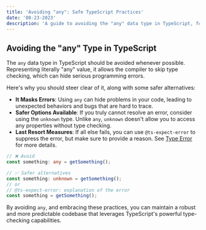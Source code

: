 ```yaml
---
title: 'Avoiding "any": Safe TypeScript Practices'
date: '08-23-2023'
description: 'A guide to avoiding the "any" data type in TypeScript, focusing on safer alternatives and best practices.'
---
```


## Avoiding the "any" Type in TypeScript

The `any` data type in TypeScript should be avoided whenever possible. Representing literally "any" value, it allows the compiler to skip type checking, which can hide serious programming errors.

Here's why you should steer clear of it, along with some safer alternatives:

- **It Masks Errors**: Using `any` can hide problems in your code, leading to unexpected behaviors and bugs that are hard to trace.
- **Safer Options Available**: If you truly cannot resolve an error, consider using the `unknown` type. Unlike `any`, `unknown` doesn't allow you to access any properties without type checking.
- **Last Resort Measures**: If all else fails, you can use `@ts-expect-error` to suppress the error, but make sure to provide a reason. See [Type Error](#type-error) for more details.

```ts
// ❌ Avoid
const something: any = getSomething();

// ✅ Safer alternatives
const something: unknown = getSomething();
// or
// @ts-expect-error: explanation of the error
const something = getSomething();
```

By avoiding `any`, and embracing these practices, you can maintain a robust and more predictable codebase that leverages TypeScript's powerful type-checking capabilities.
